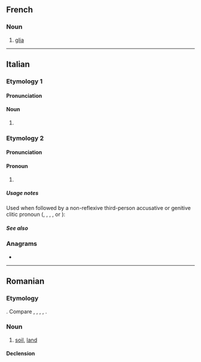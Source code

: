 ==French==

===Noun===
{{fr-noun|f}}

# {{lb|fr|anatomy}} [[glia]]

----

==Italian==

===Etymology 1===
{{nonlemma}}

====Pronunciation====
{{it-pr}}

====Noun====
{{head|it|noun form|g=f}}

# {{plural of|it|glia}}

===Etymology 2===
{{rfe|it}}

====Pronunciation====
{{it-pr|ʎė}}

====Pronoun====
{{head|it|pronoun}}

# {{alternative form of|it|gli}}

=====Usage notes=====
Used when followed by a non-reflexive third-person accusative or genitive clitic pronoun ({{m|it|lo}}, {{m|it|la}}, {{m|it|li}}, {{m|it|le}}, or {{m|it|ne}}):
: {{ux|it|'''Glie'''ne parlo domani.|I'll tell '''you/him/her/them''' about it tomorrow.}}

=====See also=====
{{Italian personal pronouns}}

===Anagrams===
* {{anagrams|it|a=egil|egli|geli|gilè}}

----

==Romanian==

===Etymology===
{{bor|ro|sla-pro|*glьjь|t=soil}}. Compare {{cog|sh|glej}}, {{cog|ru|глей}}, {{cog|pl|glej}}, {{cog|sk|glej}}, {{cog|uk|ґлей}}.

===Noun===
{{ro-noun|f|glii}}

# [[soil]], [[land]]

====Declension====
{{ro-noun-f-ie|gli}}